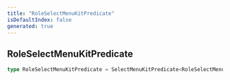 ```yaml
---
title: "RoleSelectMenuKitPredicate"
isDefaultIndex: false
generated: true
---
```



<!-- This file was generated from the CommandKit source. Do not modify. Instead, re-run the "docgen" script -->


## RoleSelectMenuKitPredicate

<GenerationInfo sourceFile="packages/commandkit/src/components/v1/select-menu/RoleSelectMenuKit.ts" sourceLine="25" packageName="commandkit" />



```ts title="Signature"
type RoleSelectMenuKitPredicate = SelectMenuKitPredicate<RoleSelectMenuInteraction>
```

